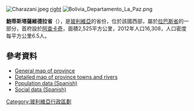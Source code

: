 [[Image:Charazani.jpeg|right]]
[[image:Bolivia_La_Paz_Bautista_Saavedra.png|right]]
[[Image:Bolivia_Departamento_La_Paz.png|right]]

'''鮑蒂斯塔薩維德拉省'''（{{lang-es|Provincia de Bautista Saavedra}}），是[[玻利維亞|玻利維亞]]的省份，位於該國西部，屬於[[拉巴斯省_(玻利維亞)|拉巴斯省]]的一部分，首府設於[[阿查卡奇|阿查卡奇]]，面積2,525平方公里，2012年人口16,308，人口密度每平方公里6.5人。

==參考資料==
*[http://www.aguabolivia.org/situacionaguaX/Riego/mapas/lapaz/t_bsaavedra.htm General map of province] {{Wayback|url=http://www.aguabolivia.org/situacionaguaX/Riego/mapas/lapaz/t_bsaavedra.htm |date=20081201021352 }}
*[https://web.archive.org/web/20120427222624/http://aguabolivia.org/situacionaguaX/Riego/mapas/lapaz/bsaavedra.htm Detailed map of province towns and rivers]
*[https://web.archive.org/web/20081010173558/http://www.ine.gov.bo/default.aspx Population data (Spanish)]
*[https://web.archive.org/web/20081009065850/http://www.ine.gov.bo/html/dfid/index.htm Social data (Spanish)]

{{coord|15|00|S|68|45|W|type:adm2nd_region:BO|display=title}}

{{Bolivia-geo-stub}}
{{玻利維亞省份}}

[[Category:玻利維亞行政區劃|Category:玻利維亞行政區劃]]